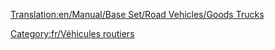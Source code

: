 [[Translation:en/Manual/Base Set/Road Vehicles/Goods Trucks]]

{{fr/Vehicule routier|nom      = Camion de marchandises Balogh
  |img      =en/Balogh Goods Truck.png|prix     = 4 387£ (8 774$)
  |vitesse  = 48 km/h (30 mph)
  |annualite= 421£ (842$)
  |design  = 1936
  |vie      = 15
  |capacite = 14 caisses de marchandises
}}
{{fr/Vehicule routier|nom      = Camion de marchandises Craighead
  |img      =en/Craighead Goods Truck.png|prix     = 5 330£ (10 660$)
  |vitesse  = 88 km/h (55 mph)
  |annualite= 787£ (1 574$)
  |design  = 1974
  |vie      = 15
  |capacite = 16 caisses de marchandises
}}
{{fr/Vehicule routier|nom      = Camion de marchandises Goss
  |img      =en/Goss Goods Truck.png|prix     = 5 740£ (11 480$)
  |vitesse  = 112 km/h (70 mph)
  |annualite= 1 125£ (2 250$)
  |design  = 2005
  |vie      = 15
  |capacite = 18 caisses de marchandises
}}

[[Category:fr/Véhicules routiers]]